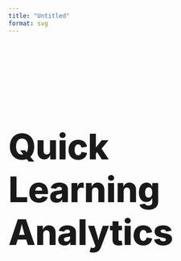 ```yaml
---
title: "Untitled"
format: svg
---
```


<!-- Quick Learning Analytics — outline letters; Q with wider bars; new colors (Q=red, L=blue, A=yellow) -->
<svg xmlns="http://www.w3.org/2000/svg" width="1000" height="300" viewBox="0 0 1000 300" role="img" aria-label="Quick Learning Analytics logo">
  <title>Quick Learning Analytics</title>
  <desc>Outline-only Q, L, A with updated colors (Q=red, L=blue, A=yellow). Q contains three wider bars with smaller gaps.</desc>
  <defs>
    <style>
      /* New color palette from reference image */
      .qStroke { stroke:#FF1E1E; }   /* red */
      .lStroke { stroke:#1440FF; }   /* blue */
      .aStroke { stroke:#F2C200; }   /* yellow */

      /* Wordmark colors mapped to Q, L, A */
      .qColor { fill:#FF1E1E; }
      .lColor { fill:#1440FF; }
      .aColor { fill:#F2C200; }

      /* Shared wordmark typography */
      .textBase {
        font-family: Inter, Poppins, system-ui, -apple-system, "Segoe UI", Arial, sans-serif;
        font-weight: 800;
        font-size: 70px;
        letter-spacing: -0.01em;
      }
    </style>
  </defs>

  <!-- Symbol block -->
  <g transform="translate(28,26)" fill="none" stroke-linecap="round" stroke-linejoin="round">
    <!-- Q: red ring with tail (outline only) -->
    <circle cx="110" cy="110" r="78" class="qStroke" stroke-width="14"/>
    <path d="M160 160 L184 184" class="qStroke" stroke-width="14"/>

    <!-- Bar chart inside Q (wider bars, smaller gaps). Left→right: red, blue, yellow -->
    <!-- Increased stroke-width from 10 -> 16 and tightened centers (92,112,132) -->
    <line x1="92"  y1="170" x2="92"  y2="128" class="qStroke" stroke-width="16"/>
    <line x1="112" y1="170" x2="112" y2="114" class="lStroke" stroke-width="16"/>
    <line x1="132" y1="170" x2="132" y2="98"  class="aStroke" stroke-width="16"/>

    <!-- L: blue right angle (outline) -->
    <path d="M192 68 L192 178 L240 178" class="lStroke" stroke-width="18"/>

    <!-- A: yellow outline with crossbar -->
    <path d="M250 178 L272 92 L294 178" class="aStroke" stroke-width="14"/>
    <line x1="258" y1="138" x2="286" y2="138" class="aStroke" stroke-width="10"/>
  </g>

  <!-- Wordmark (stacked) with matching colors; reduced gap between lines -->
  <g transform="translate(360,120)">
    <text class="textBase">
      <tspan class="qColor">Quick</tspan>
      <tspan> </tspan>
      <tspan class="lColor">Learning</tspan>
    </text>
  </g>
  <g transform="translate(360,184)">
    <text class="textBase aColor">Analytics</text>
  </g>
</svg>